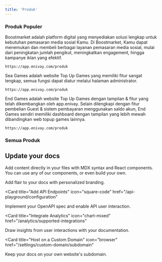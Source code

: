 ```yaml
---
title: 'Produk'
---
```


### Produk Populer

<AccordionGroup>
  <Accordion icon="github" title="Web SMM - Boostmarket">
    Boostmarket adalah platform digital yang menyediakan solusi lengkap untuk kebutuhan pemasaran media sosial Kamu. Di Boostmarket, Kamu dapat menemukan dan membeli berbagai layanan pemasaran media sosial, mulai dari peningkatan jumlah pengikut, meningkatkan engagement, hingga kampanye iklan yang efektif.

    https://app.enivay.com/produk
  </Accordion>
  <Accordion icon="github" title="Web Topup Games - Sea Games">
    Sea Games adalah website Top Up Games yang memiliki fitur sangat lengkap, semua fungsi dapat diatur melalui halaman administrator.

    https://app.enivay.com/produk
  </Accordion>
  <Accordion icon="github" title="Web Topup Games - End Games">
    End Games adalah website Top Up Games dengan tampilan & fitur yang telah dikembangkan oleh app.enivay. Selain dilengkapi dengan fitur pembelian Guest & sistem pembayaran menggunakan saldo akun, End Games sendiri memiliki dashboard dengan tampilan yang lebih mewah dibandingkan web topup games lainnya.

    https://app.enivay.com/produk
  </Accordion>
</AccordionGroup>

### Semua Produk

<CardGroup cols={2}>
  <Card
    title="Web SMM - Boostmarket"
    icon="image"
    href="https://app.enivay.com/produk"
  >
  </Card>
  <Card
    title="Web Topup Games - Sea Games"
    icon="image"
    href="https://app.enivay.com/produk"
  >
  </Card>
  <Card
    title="Web Topup Games - End Games"
    icon="image"
    href="https://app.enivay.com/produk"
  >
  </Card>
  <Card
    title="Web TopUp Games - ViGames V2"
    icon="image"
    href="https://app.enivay.com/produk"
  >
  </Card>
  <Card
    title="Web Topup Games - Opiion"
    icon="image"
    href="https://app.enivay.com/produk"
  >
  </Card>
  <Card
    title="BiCash - PPOB & SMM Panel"
    icon="image"
    href="https://app.enivay.com/produk"
  >
  </Card>
  <Card
    title="Web SMM - XYPanel"
    icon="image"
    href="https://app.enivay.com/produk"
  >
  </Card>
  <Card
    title="Web Joki Games Boost ML"
    icon="image"
    href="https://app.enivay.com/produk"
  >
  </Card>
  <Card
    title="Web Topup Games - GamesQ"
    icon="image"
    href="https://app.enivay.com/produk"
  >
  </Card>
  <Card
    title="Web Joki Games Valorant"
    icon="image"
    href="https://app.enivay.com/produk"
  >
  </Card>
  <Card
    title="Web TopUp Games - TopupKu"
    icon="image"
    href="https://app.enivay.com/produk"
  >
  </Card>
  <Card
    title="Web Topup Games - Sea Games"
    icon="image"
    href="https://app.enivay.com/produk"
  >
  </Card>
  <Card
    title="Web Topup Games - End Games"
    icon="image"
    href="https://app.enivay.com/produk"
  >
  </Card>
  <Card
    title="Web TopUp Games - ViGames V2"
    icon="image"
    href="https://app.enivay.com/produk"
  >
  </Card>
  <Card
    title="Web Topup Games - Opiion"
    icon="image"
    href="https://app.enivay.com/produk"
  >
  </Card>
  <Card
    title="BiCash - PPOB & SMM Panel"
    icon="image"
    href="https://app.enivay.com/produk"
  >
  </Card>
  <Card
    title="Web SMM - XYPanel"
    icon="image"
    href="https://app.enivay.com/produk"
  >
  </Card>
  <Card
    title="Web Joki Games Boost ML"
    icon="image"
    href="https://app.enivay.com/produk"
  >
  </Card>
  <Card
    title="Web Topup Games - GamesQ"
    icon="image"
    href="https://app.enivay.com/produk"
  >
  </Card>
  <Card
    title="Web Joki Games Valorant"
    icon="image"
    href="https://app.enivay.com/produk"
  >
  </Card>
  <Card
    title="Web TopUp Games - TopupKu"
    icon="image"
    href="https://app.enivay.com/produk"
  >
  </Card>
</CardGroup>

## Update your docs

Add content directly in your files with MDX syntax and React components. You can use any of our components, or even build your own.

<CardGroup>

<Card title="Style Your Docs" icon="paintbrush" href="/settings/global">
  Add flair to your docs with personalized branding.
</Card>

<Card
  title="Add API Endpoints"
  icon="square-code"
  href="/api-playground/configuration"
>
  Implement your OpenAPI spec and enable API user interaction.
</Card>

<Card
  title="Integrate Analytics"
  icon="chart-mixed"
  href="/analytics/supported-integrations"
>
  Draw insights from user interactions with your documentation.
</Card>

<Card
  title="Host on a Custom Domain"
  icon="browser"
  href="/settings/custom-domain/subdomain"
>
  Keep your docs on your own website's subdomain.
</Card>

</CardGroup>
